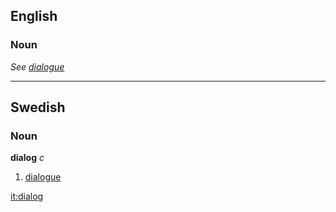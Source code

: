 ==English==
===Noun===
''See [[dialogue]]''

----
==Swedish==
===Noun===
'''dialog''' ''c''

#[[dialogue]]

[[it:dialog]]